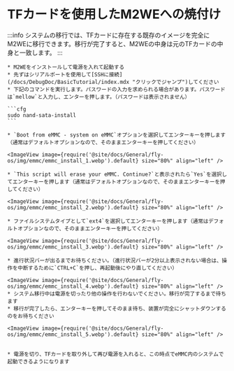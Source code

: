 # TFカードを使用したM2WEへの焼付け

:::info
システムの移行では、TFカードに存在する既存のイメージを完全にM2WEに移行できます。移行が完了すると、M2WEの中身は元のTFカードの中身と一致します。
:::

    * M2WEをインストールして電源を入れて起動する
    * 先ずはシリアルポートを使用して[SSHに接続](/docs/DebugDoc/BasicTutorial/index.mdx "クリックでジャンプ")してください
    * 下記のコマンドを実行します。パスワードの入力を求められる場合があります。パスワードは`mellow`と入力し、エンターを押します。（パスワードは表示されません）

    ```cfg
    sudo nand-sata-install
    ```

    * `Boot from eMMC - system on eMMC`オプションを選択してエンターキーを押します（通常はデフォルトオプションなので、そのままエンターキーを押してください）

    <ImageView image={require('@site/docs/General/fly-os/img/emmc/emmc_install_1.webp').default} size="80%" align="left" />

    * `This script will erase your eMMC. Continue?`と表示されたら`Yes`を選択してエンターキーを押します（通常はデフォルトオプションなので、そのままエンターキーを押してください）

    <ImageView image={require('@site/docs/General/fly-os/img/emmc/emmc_install_2.webp').default} size="80%" align="left" />

    * ファイルシステムタイプとして`ext4`を選択してエンターキーを押します（通常はデフォルトオプションなので、そのままエンターキーを押してください）

    <ImageView image={require('@site/docs/General/fly-os/img/emmc/emmc_install_3.webp').default} size="80%" align="left" />

    * 進行状況バーが出るまでお待ちください。（進行状況バーが2分以上表示されない場合は、操作を中断するために`CTRL+C`を押し、再起動後にやり直してください）
    
    <ImageView image={require('@site/docs/General/fly-os/img/emmc/emmc_install_4.webp').default} size="80%" align="left" />
    * システム移行中は電源を切ったり他の操作を行わないでください。移行が完了するまで待ちます
    * 移行が完了したら、エンターキーを押してそのまま待ち、装置が完全にシャットダウンするのをお待ちください

    <ImageView image={require('@site/docs/General/fly-os/img/emmc/emmc_install_5.webp').default} size="80%" align="left" />


    * 電源を切り、TFカードを取り外して再び電源を入れると、この時点でeMMC内のシステムで起動できるようになります
